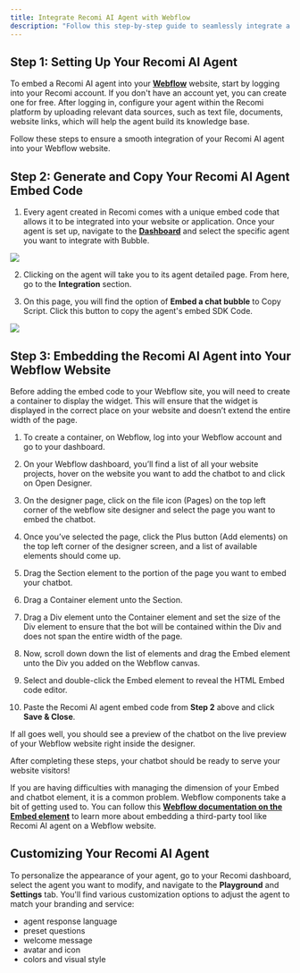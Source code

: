```yaml
---
title: Integrate Recomi AI Agent with Webflow
description: "Follow this step-by-step guide to seamlessly integrate a Recomi AI agent with Webflow, enhancing your website's interactive capabilities."
---
```



## Step 1: Setting Up Your Recomi AI Agent

To embed a Recomi AI agent into your [**Webflow**](https://webflow.com/) website, start by logging into your Recomi account. If you don't have an account yet, you can create one for free. After logging in, configure your agent within the Recomi platform by uploading relevant data sources, such as text file, documents, website links, which will help the agent build its knowledge base.

Follow these steps to ensure a smooth integration of your Recomi AI agent into your Webflow website.

## Step 2: Generate and Copy Your Recomi AI Agent Embed Code

1. Every agent created in Recomi comes with a unique embed code that allows it to be integrated into your website or application. Once your agent is set up, navigate to the [**Dashboard**](https://recomi.powerdrill.ai/agents) and select the specific agent you want to integrate with Bubble.

<img src="/images/agent_list.png"/>

2. Clicking on the agent will take you to its agent detailed page. From here, go to the **Integration** section.

3. On this page, you will find the option of **Embed a chat bubble** to Copy Script. Click this button to copy the agent's embed SDK Code.

<img src="/images/agent_bubble_code.png"/>

## Step 3: Embedding the Recomi AI Agent into Your Webflow Website

Before adding the embed code to your Webflow site, you will need to create a container to display the widget. This will ensure that the widget is displayed in the correct place on your website and doesn’t extend the entire width of the page.

1. To create a container, on Webflow, log into your Webflow account and go to your dashboard.

2. On your Webflow dashboard, you’ll find a list of all your website projects, hover on the website you want to add the chatbot to and click on Open Designer.

3. On the designer page, click on the file icon (Pages) on the top left corner of the webflow site designer and select the page you want to embed the chatbot.

4. Once you’ve selected the page, click the Plus button (Add elements) on the top left corner of the designer screen, and a list of available elements should come up.

5. Drag the Section element to the portion of the page you want to embed your chatbot.

6. Drag a Container element unto the Section.

7. Drag a Div element unto the Container element and set the size of the Div element to ensure that the bot will be contained within the Div and does not span the entire width of the page.

8. Now, scroll down down the list of elements and drag the Embed element unto the Div you added on the Webflow canvas.

9. Select and double-click the Embed element to reveal the HTML Embed code editor.

10. Paste the Recomi AI agent embed code from **Step 2** above and click **Save & Close**.

If all goes well, you should see a preview of the chatbot on the live preview of your Webflow website right inside the designer.

After completing these steps, your chatbot should be ready to serve your website visitors!

If you are having difficulties with managing the dimension of your Embed and chatbot element, it is a common problem. Webflow components take a bit of getting used to. You can follow this [**Webflow documentation on the Embed element**](https://university.webflow.com/lesson/custom-code-embed?topics=elements) to learn more about embedding a third-party tool like Recomi AI agent on a Webflow website.

## Customizing Your Recomi AI Agent

To personalize the appearance of your agent, go to your Recomi dashboard, select the agent you want to modify, and navigate to the **Playground** and **Settings** tab. You'll find various customization options to adjust the agent to match your branding and service:
- agent response language
- preset questions
- welcome message
- avatar and icon
- colors and visual style
